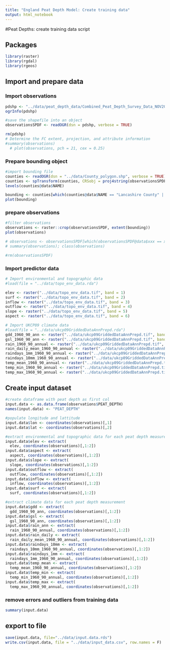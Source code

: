 ```yaml
---
title: "England Peat Depth Model: Create training data"
output: html_notebook
---
```


#Peat Depths: create training data script

## Packages 
```r
library(raster)
library(rgdal)
library(rgeos)
```

## Import and prepare data

### Import observations
```r
pdshp <- "../data/peat_depth_data/Combined_Peat_Depth_Survey_Data_NOV2012_ALLDATA.shp"
ogrInfo(pdshp)

#save the shapefile into an object
observationsSPDF <- readOGR(dsn = pdshp, verbose = TRUE)

rm(pdshp)
# Determine the FC extent, projection, and attribute information
#summary(observations)
  # plot(observations, pch = 21, cex = 0.25)
```
### Prepare bounding object

```r
#import bounding file
counties <- readOGR(dsn = "../data/County_polygon.shp", verbose = TRUE)
counties <- spTransform(counties, CRSobj = proj4string(observationsSPDF))
levels(counties@data$NAME)

bounding <- counties[which(counties@data$NAME == "Lancashire County" | counties@data$NAME == "Cumbria County"),]
plot(bounding)
```


### prepare observations
```r
#filter observations
observations <- raster::crop(observationsSPDF, extent(bounding))
plot(observations)

# observations <- observationsSPDF[which(observationsSPDF@data$xxx == xxx | observationsSPDF@data$xxx == xxx),]
# summary(observations); class(observations)

#rm(observationsSPDF)
```


### Import predictor data
```r
# Import environmental and topographic data
#load(file = "../data/topo_env_data.rda")

elev <- raster("../data/topo_env_data.tif", band = 1)
surf <- raster("../data/topo_env_data.tif", band = 2)
inflow <- raster("../data/topo_env_data.tif", band = 3)
outflow <- raster("../data/topo_env_data.tif", band = 4)
slope <- raster("../data/topo_env_data.tif", band = 5)
aspect <- raster("../data/topo_env_data.tif", band = 6)

# Import UKCP09 climate data
#load(file = "../data/ukcp09GriddedDataAnnPrepd.rda")
gdd_1960_90_ann <- raster("../data/ukcp09GriddedDataAnnPrepd.tif", band = 1)
gsl_1960_90_ann <- raster("../data/ukcp09GriddedDataAnnPrepd.tif", band = 2)
rain_1960_90_annual <- raster("../data/ukcp09GriddedDataAnnPrepd.tif", band = 3)
rain_daily_mean_1960_90_annual <- raster("../data/ukcp09GriddedDataAnnPrepd.tif", band = 4)
raindays_1mm_1960_90_annual <- raster("../data/ukcp09GriddedDataAnnPrepd.tif", band = 5)
raindays_10mm_1960_90_annual <- raster("../data/ukcp09GriddedDataAnnPrepd.tif", band = 6)
temp_mean_1960_90_annual <- raster("../data/ukcp09GriddedDataAnnPrepd.tif", band = 7)
temp_min_1960_90_annual <- raster("../data/ukcp09GriddedDataAnnPrepd.tif", band = 8)
temp_max_1960_90_annual <- raster("../data/ukcp09GriddedDataAnnPrepd.tif", band = 9)
```

## Create input dataset

```r
#create dataframe with peat depth as first col
input.data <- as.data.frame(observations$PEAT_DEPTH)
names(input.data) <- "PEAT_DEPTH"

#populate longitude and lattitude
input.data$lon <- coordinates(observations)[,1]
input.data$lat <- coordinates(observations)[,2]

#extract environmental and topographic data for each peat depth measurement
input.data$elev <- extract(
  elev, coordinates(observations)[,1:2])
input.data$aspect <- extract(
  aspect, coordinates(observations)[,1:2])
input.data$slope <- extract(
  slope, coordinates(observations)[,1:2])
input.data$outflow <- extract(
  outflow, coordinates(observations)[,1:2])
input.data$inflow <- extract(
  inflow, coordinates(observations)[,1:2])
input.data$surf <- extract(
  surf, coordinates(observations)[,1:2])

#extract climate data for each peat depth measurement
input.data$gdd <- extract(
  gdd_1960_90_ann, coordinates(observations)[,1:2])
input.data$gsl <- extract(
  gsl_1960_90_ann, coordinates(observations)[,1:2])
input.data$rain_ann <- extract(
  rain_1960_90_annual, coordinates(observations)[,1:2])
input.data$rain_daily <- extract(
  rain_daily_mean_1960_90_annual, coordinates(observations)[,1:2])
input.data$raindays_10mm <- extract(
  raindays_10mm_1960_90_annual, coordinates(observations)[,1:2])
input.data$raindays_1mm <- extract(
  raindays_1mm_1960_90_annual, coordinates(observations)[,1:2])
input.data$temp_mean <- extract(
  temp_mean_1960_90_annual, coordinates(observations)[,1:2])
input.data$temp_min <- extract(
  temp_min_1960_90_annual, coordinates(observations)[,1:2])
input.data$temp_max <- extract(
  temp_max_1960_90_annual, coordinates(observations)[,1:2])
```

### remove errors and outliers from training data
```r
summary(input.data)
```


## export to file

```r
save(input.data, file="../data/input.data.rds")
write.csv(input.data, file = "../data/input_data.csv", row.names = F)
```
